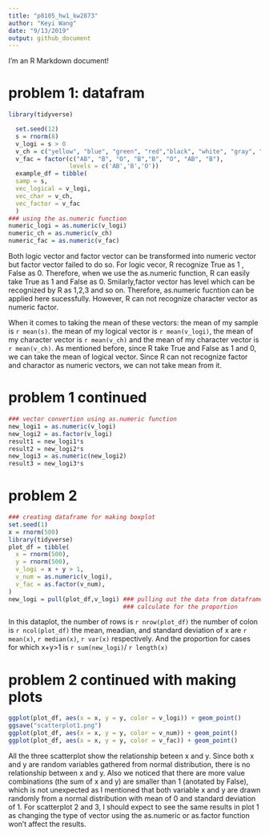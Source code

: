 ```yaml
---
title: "p8105_hw1_kw2873"
author: "Keyi Wang"
date: "9/13/2019"
output: github_document
---
```


I'm an R Markdown document! 

# problem 1: datafram

```r
library(tidyverse)
```

```r

  set.seed(12) 
  s = rnorm(8)
  v_logi = s > 0
  v_ch = c("yellow", "blue", "green", "red","black", "white", "gray", "purple")
  v_fac = factor(c("AB", "B", "O", "B","B", "O", "AB", "B"),
                 levels = c('AB','B','O'))
  example_df = tibble(
  samp = s,
  vec_logical = v_logi,
  vec_char = v_ch,
  vec_factor = v_fac
  )
### using the as.numeric function
numeric_logi = as.numeric(v_logi)
numeric_ch = as.numeric(v_ch)
numeric_fac = as.numeric(v_fac)
```
Both logic vector and factor vector can be transformed into numeric vector but factor vector failed to do so. 
For logic vecor, R recognize True as 1 , False as 0. Therefore, when we use the as.numeric function, R can easily 
take True as 1 and False as 0. Smilarly,factor vector has level which can be recognized by R as 1,2,3 and so on. 
Therefore, as.numeric fucntion can be applied here sucessfully. However, R can not recognize character vector as numeric factor.

When it comes to taking the  mean of these vectors: the mean of my sample is `r mean(s)`. the mean of my logical vector is `r mean(v_logi)`, the mean of my character vector is `r mean(v_ch)` and the mean of my character vector is `r mean(v_ch)`.
As mentioned before, since R take True and False as 1 and 0, we can take the mean of logical vector. 
Since R can not recognize factor and charactor as numeric vectors, we can not take mean from it. 

# **problem 1 continued**
```r
### vector convertion using as.numeric function
new_logi1 = as.numeric(v_logi)
new_logi2 = as.factor(v_logi)
result1 = new_logi1*s
result2 = new_logi2*s
new_logi3 = as.numeric(new_logi2)
result3 = new_logi3*s
```

# problem 2
```r
### creating dataframe for making boxplot
set.seed(1)
x = rnorm(500)
library(tidyverse)
plot_df = tibble(
  x = rnorm(500),
  y = rnorm(500),
  v_logi = x + y > 1,
  v_num = as.numeric(v_logi),
  v_fac = as.factor(v_num),
)
new_logi = pull(plot_df,v_logi) ### pulling out the data from dataframe in order to 
                                ### calculate for the proportion                                          
```
In this dataplot, the number of rows is `r nrow(plot_df)`
the number of colon is `r ncol(plot_df)` 
the mean, meadian, and standard deviation of x are
`r mean(x)`, `r median(x)`, `r var(x)` respectively.
And the proportion for cases for which x+y>1 is  `r sum(new_logi)`/ `r length(x)`

# problem 2 continued with making plots
```r
ggplot(plot_df, aes(x = x, y = y, color = v_logi)) + geom_point() 
ggsave("scatterplot1.png")
ggplot(plot_df, aes(x = x, y = y, color = v_num)) + geom_point()
ggplot(plot_df, aes(x = x, y = y, color = v_fac)) + geom_point()
```

All the three scatterplot show the relationship beteen x and y. Since both x and y are random variables 
gathered from normal distribution, there is no relationship between x and y. Also we noticed that there are more value combinations (the sum of x and y) are smaller than 1 (anotated by  False), which is not unexpected as I mentioned that both variable  x and y are drawn randomly from a normal distribution with mean of 0 and standard deviation of 1. For scatterplot 2 and 3, I should expect to see the same results in plot 1 as changing the type of vector using the as.numeric or as.factor function won't affect the results.   






